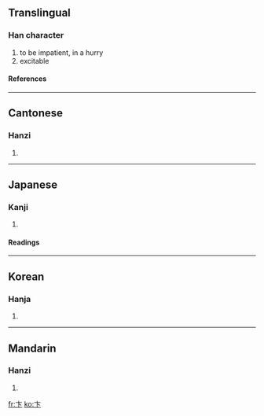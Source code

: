 ==Translingual==
===Han character===
{{Han char|rad=卜|as=02|sn=4|four=0023<sub>0</sub>|canj=卜卜 (YY)}}
# to be impatient, in a hurry
# excitable
====References====
{{Han ref|kx=0157.280|dkj=02778|dj=0361.170|hdz=10092.030|uh=535E|ud=21342|bh=A4CB|bd=42187}}
----
==Cantonese==
===Hanzi===
{{yue-hanzi|jyut=|y=bin6}}
# {{defn|Cantonese}}
----
==Japanese==
===Kanji===
{{ja-kanji|grade=|rs=卜02}}
# {{defn|Japanese}} 
====Readings====
{{ja-readings|on=[[へん]] (hen), [[はん]] (han), [[べん]] (ben)|kun=[[のり]] (nori)}}
----
==Korean==
===Hanja===
{{ko-hanja|hangeul=변|rv=byeon|mr=pyŏn}}
# {{defn|Korean}}
----
==Mandarin==
===Hanzi===
{{cmn-hanzi|pin=[[biàn]] (bian4)|wg=pien<sup>4</sup>}}
# {{defn|Mandarin}}

[[fr:卞]]
[[ko:卞]]